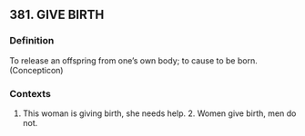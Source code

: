 ## 381. GIVE BIRTH
### Definition
To release an offspring from one's own body; to cause to be born. (Concepticon)

### Contexts
1. This woman is giving birth, she needs help. 2. Women give birth, men do not.

